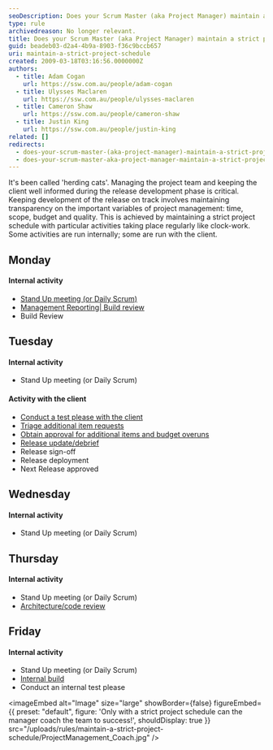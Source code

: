 ```yaml
---
seoDescription: Does your Scrum Master (aka Project Manager) maintain a strict project schedule?
type: rule
archivedreason: No longer relevant.
title: Does your Scrum Master (aka Project Manager) maintain a strict project schedule?
guid: beadeb03-d2a4-4b9a-8903-f36c9bccb657
uri: maintain-a-strict-project-schedule
created: 2009-03-18T03:16:56.0000000Z
authors:
  - title: Adam Cogan
    url: https://ssw.com.au/people/adam-cogan
  - title: Ulysses Maclaren
    url: https://ssw.com.au/people/ulysses-maclaren
  - title: Cameron Shaw
    url: https://ssw.com.au/people/cameron-shaw
  - title: Justin King
    url: https://ssw.com.au/people/justin-king
related: []
redirects:
  - does-your-scrum-master-(aka-project-manager)-maintain-a-strict-project-schedule
  - does-your-scrum-master-aka-project-manager-maintain-a-strict-project-schedule
---
```


It's been called 'herding cats'. Managing the project team and keeping the client well informed during the release development phase is critical. Keeping development of the release on track involves maintaining transparency on the important variables of project management: time, scope, budget and quality. This is achieved by maintaining a strict project schedule with particular activities taking place regularly like clock-work.
Some activities are run internally; some are run with the client.

## Monday

#### Internal activity

- [Stand Up meeting (or Daily Scrum)](/methodology-do-you-do-daily-scrums-aka-stand-up-meetings)
- [Management Reporting| Build review](/management-do-you-enforce-deadlines-have-a-project-release-plan-a-debrief-and-a-mark-10)
- Build Review

## Tuesday

#### Internal activity

- Stand Up meeting (or Daily Scrum)

#### Activity with the client

- [Conduct a test please with the client](/conduct-a-test-please-internally-and-then-with-the-client)
- [Triage additional item requests](/estimating-do-you-know-what-tasks-are-involved-in-addition-to-just-development-work-items)
- [Obtain approval for additional items and budget overuns](/do-you-email-clients-as-soon-as-you-realise-you-will-overrun-your-original-estimate)
- [Release update/debrief](/management-do-you-have-a-release-update-debrief-meeting-on-a-weekly-basis)
- Release sign-off
- Release deployment
- Next Release approved

## Wednesday

#### Internal activity

- Stand Up meeting (or Daily Scrum)

## Thursday

#### Internal activity

- Stand Up meeting (or Daily Scrum)
- [Architecture/code review](/rules-to-better-architecture-and-code-review)

## Friday

#### Internal activity

- Stand Up meeting (or Daily Scrum)
- [Internal build](https://www.ssw.com.au/ssw/Standards/Rules/RulesToBetterSetups.aspx#BuildVersionDay)
- Conduct an internal test please


<imageEmbed
  alt="Image"
  size="large"
  showBorder={false}
  figureEmbed={{
    preset: "default",
    figure: 'Only with a strict project schedule can the manager coach the team to success!',
    shouldDisplay: true
  }}
  src="/uploads/rules/maintain-a-strict-project-schedule/ProjectManagement_Coach.jpg"
/>